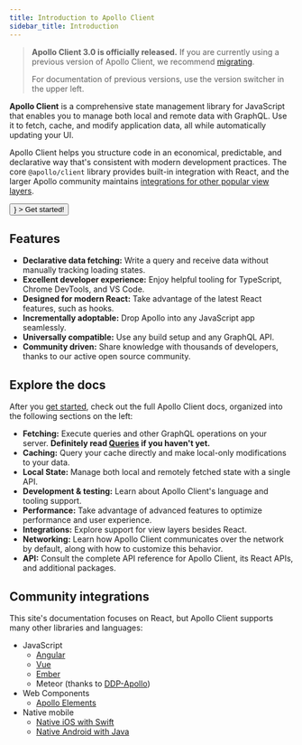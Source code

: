 ```yaml
---
title: Introduction to Apollo Client
sidebar_title: Introduction
---
```



> **Apollo Client 3.0 is officially released.** If you are currently using a previous version of Apollo Client, we recommend [migrating](../migrating/apollo-client-3-migration/).
>
> For documentation of previous versions, use the version switcher in the upper left.

**Apollo Client** is a comprehensive state management library for JavaScript that enables you to manage both local and remote data with GraphQL. Use it to fetch, cache, and modify application data, all while automatically updating your UI.

Apollo Client helps you structure code in an economical, predictable, and declarative way that's consistent with modern development practices. The core `@apollo/client` library provides built-in integration with React, and the larger Apollo community maintains [integrations for other popular view layers](#community-integrations).

<div>
  <Button
    size="large"
    as={<Link to="/get-started/" />}
  >
    Get started!
  </Button>
</div>

## Features

- **Declarative data fetching:** Write a query and receive data without manually tracking loading states.
- **Excellent developer experience:** Enjoy helpful tooling for TypeScript, Chrome DevTools, and VS Code.
- **Designed for modern React:** Take advantage of the latest React features, such as hooks.
- **Incrementally adoptable:** Drop Apollo into any JavaScript app seamlessly.
- **Universally compatible:** Use any build setup and any GraphQL API.
- **Community driven:** Share knowledge with thousands of developers, thanks to our active open source community.

## Explore the docs

After you [get started](./get-started/), check out the full Apollo Client docs, organized into the following sections on the left:

* **Fetching:** Execute queries and other GraphQL operations on your server. **Definitely read [Queries](./data/queries/) if you haven't yet.**
* **Caching:** Query your cache directly and make local-only modifications to your data.
* **Local State:** Manage both local and remotely fetched state with a single API.
* **Development & testing:** Learn about Apollo Client's language and tooling support.
* **Performance:** Take advantage of advanced features to optimize performance and user experience.
* **Integrations:** Explore support for view layers besides React.
* **Networking:** Learn how Apollo Client communicates over the network by default, along with how to customize this behavior.
* **API:** Consult the complete API reference for Apollo Client, its React APIs, and additional packages.

## Community integrations

This site's documentation focuses on React, but Apollo Client supports many other libraries and languages:

- JavaScript
  - [Angular](https://www.apollographql.com/docs/angular)
  - [Vue](integrations/integrations/#vue)
  - [Ember](integrations/integrations/#ember)
  - Meteor (thanks to [DDP-Apollo](https://github.com/Swydo/ddp-apollo))
- Web Components
  - [Apollo Elements](integrations/integrations/#web-components)
- Native mobile
  - [Native iOS with Swift](https://www.apollographql.com/docs/ios)
  - [Native Android with Java](https://www.apollographql.com/docs/android)
